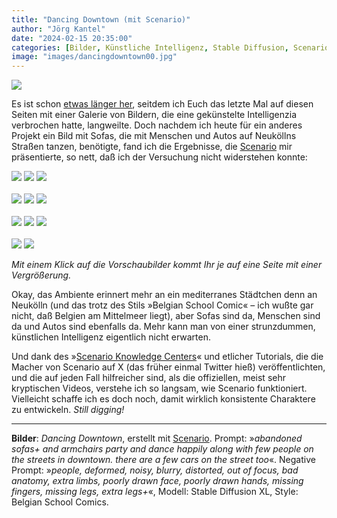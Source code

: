```yaml
---
title: "Dancing Downtown (mit Scenario)"
author: "Jörg Kantel"
date: "2024-02-15 20:35:00"
categories: [Bilder, Künstliche Intelligenz, Stable Diffusion, Scenario]
image: "images/dancingdowntown00.jpg"
---
```


[![](images/dancingdowntown00-b.jpg)](https://www.flickr.com/photos/schockwellenreiter/53530270222/)

Es ist schon [etwas länger her](https://kantel.github.io/posts/2024012501_dock_of_the_bay/), seitdem ich Euch das letzte Mal auf diesen Seiten mit einer Galerie von Bildern, die eine gekünstelte Intelligenzia verbrochen hatte, langweilte. Doch nachdem ich heute für ein anderes Projekt ein Bild mit Sofas, die mit Menschen und Autos auf Neuköllns Straßen tanzen, benötigte, fand ich die Ergebnisse, die [Scenario](https://app.scenario.com/) mir präsentierte, so nett, daß ich der Versuchung nicht widerstehen konnte:

[![](images/dancingdowntown01.jpg)](https://www.flickr.com/photos/schockwellenreiter/53531508169/)&nbsp;[![](images/dancingdowntown02.jpg)](https://www.flickr.com/photos/schockwellenreiter/53531190366/)&nbsp;[![](images/dancingdowntown03.jpg)](https://www.flickr.com/photos/schockwellenreiter/53531507399/)<br /><br />
[![](images/dancingdowntown04.jpg)](https://www.flickr.com/photos/schockwellenreiter/53531189736/)&nbsp;[![](images/dancingdowntown05.jpg)](https://www.flickr.com/photos/schockwellenreiter/53531369128/)&nbsp;[![](images/dancingdowntown06.jpg)](https://www.flickr.com/photos/schockwellenreiter/53531368763/)<br /><br />
[![](images/dancingdowntown07.jpg)](https://www.flickr.com/photos/schockwellenreiter/53530281712/)&nbsp;[![](images/dancingdowntown08.jpg)](https://www.flickr.com/photos/schockwellenreiter/53531176731/)&nbsp;[![](images/dancingdowntown09.jpg)](https://www.flickr.com/photos/schockwellenreiter/53531597235/)<br /><br />
[![](images/dancingdowntown10.jpg)](https://www.flickr.com/photos/schockwellenreiter/53531596900/)&nbsp;[![](images/dancingdowntown10.jpg)](https://www.flickr.com/photos/schockwellenreiter/53530268682/)

*Mit einem Klick auf die Vorschaubilder kommt Ihr je auf eine Seite mit einer Vergrößerung.*

Okay, das Ambiente erinnert mehr an ein mediterranes Städtchen denn an Neukölln (und das trotz des Stils »Belgian School Comic« -- ich wußte gar nicht, daß Belgien am Mittelmeer liegt), aber Sofas sind da, Menschen sind da und Autos sind ebenfalls da. Mehr kann man von einer strunzdummen, künstlichen Intelligenz eigentlich nicht erwarten.

Und dank des »[Scenario Knowledge Centers](https://help.scenario.com/)« und etlicher Tutorials, die die Macher von Scenario auf X (das früher einmal Twitter hieß) veröffentlichten, und die auf jeden Fall hilfreicher sind, als die offiziellen, meist sehr kryptischen Videos, verstehe ich so langsam, wie Scenario funktioniert. Vielleicht schaffe ich es doch noch, damit wirklich konsistente Charaktere zu entwickeln. *Still digging!*

---

**Bilder**: *Dancing Downtown*, erstellt mit [Scenario](http://cognitiones.kantel-chaos-team.de/technikgeschichte/rechnerundnetze/scenario.html). Prompt: »*abandoned sofas+ and armchairs party and dance happily along with few people on the streets in downtown. there are a few cars on the street too*«. Negative Prompt: »*people, deformed, noisy, blurry, distorted, out of focus, bad anatomy, extra limbs, poorly drawn face, poorly drawn hands, missing fingers, missing legs, extra legs+*«, Modell: Stable Diffusion XL, Style: Belgian School Comics.